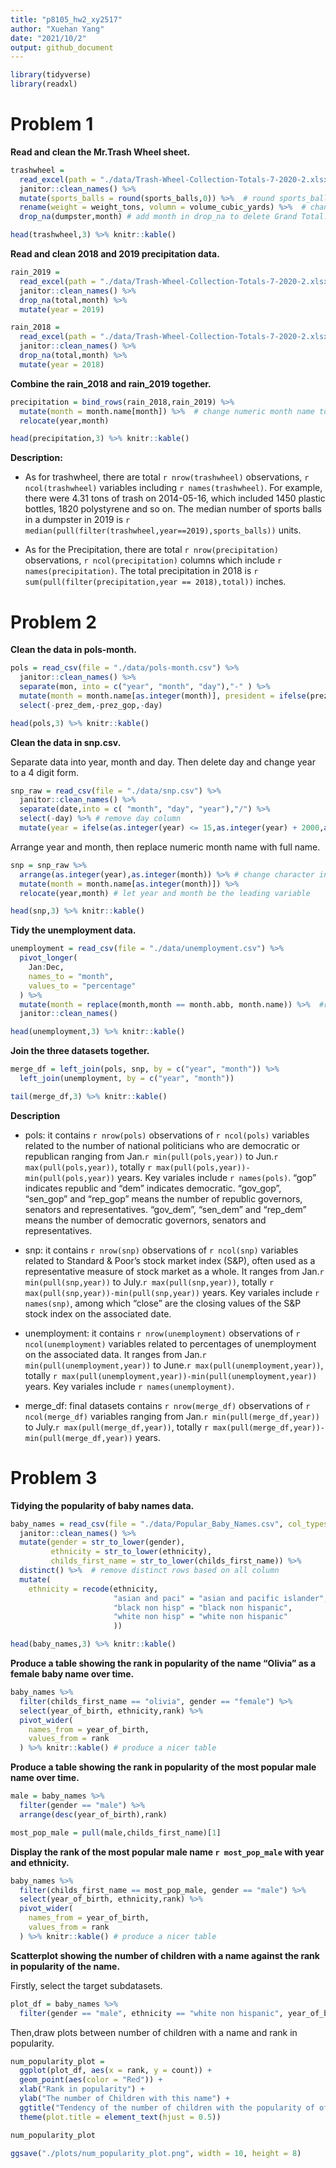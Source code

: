 ```yaml
---
title: "p8105_hw2_xy2517"
author: "Xuehan Yang"
date: "2021/10/2"
output: github_document
---
```



```r
library(tidyverse)
library(readxl)
```


# Problem 1

**Read and clean the Mr.Trash Wheel sheet.**

```r
trashwheel = 
  read_excel(path = "./data/Trash-Wheel-Collection-Totals-7-2020-2.xlsx",range = cell_cols("A:N")) %>% 
  janitor::clean_names() %>% 
  mutate(sports_balls = round(sports_balls,0)) %>%  # round sports_balls to integer
  rename(weight = weight_tons, volumn = volume_cubic_yards) %>%  # change column name
  drop_na(dumpster,month) # add month in drop_na to delete Grand Total.

head(trashwheel,3) %>% knitr::kable()
```

**Read and clean 2018 and 2019 precipitation data.**

```r
rain_2019 = 
  read_excel(path = "./data/Trash-Wheel-Collection-Totals-7-2020-2.xlsx", sheet = "2019 Precipitation", skip = 1) %>% 
  janitor::clean_names() %>% 
  drop_na(total,month) %>% 
  mutate(year = 2019)

rain_2018 = 
  read_excel(path = "./data/Trash-Wheel-Collection-Totals-7-2020-2.xlsx", sheet = "2018 Precipitation", skip = 1) %>% 
  janitor::clean_names() %>% 
  drop_na(total,month) %>% 
  mutate(year = 2018)
```

**Combine the rain_2018 and rain_2019 together.**

```r
precipitation = bind_rows(rain_2018,rain_2019) %>% 
  mutate(month = month.name[month]) %>%  # change numeric month name to character
  relocate(year,month)

head(precipitation,3) %>% knitr::kable()
```

**Description:**

* As for trashwheel, there are total `r nrow(trashwheel)` observations, `r ncol(trashwheel)` variables including `r names(trashwheel)`. For example, there were 4.31 tons of trash on 2014-05-16, which included 1450 plastic bottles, 1820 polystyrene and so on. The median number of sports balls in a dumpster in 2019 is `r median(pull(filter(trashwheel,year==2019),sports_balls))` units.

* As for the Precipitation, there are total `r nrow(precipitation)` observations, `r ncol(precipitation)` columns which include `r names(precipitation)`. The total precipitation in 2018 is `r sum(pull(filter(precipitation,year == 2018),total))` inches. 


# Problem 2 

**Clean the data in pols-month.**

```r
pols = read_csv(file = "./data/pols-month.csv") %>%
  janitor::clean_names() %>% 
  separate(mon, into = c("year", "month", "day"),"-" ) %>% 
  mutate(month = month.name[as.integer(month)], president = ifelse(prez_dem == 1, "dem", "gop"), year = as.integer(year)) %>% # Replace char month with full name
  select(-prez_dem,-prez_gop,-day)

head(pols,3) %>% knitr::kable()
```

**Clean the data in snp.csv.**

Separate data into year, month and day. Then delete day and change year to a 4 digit form.

```r
snp_raw = read_csv(file = "./data/snp.csv") %>% 
  janitor::clean_names() %>% 
  separate(date,into = c( "month", "day", "year"),"/") %>%
  select(-day) %>% # remove day column
  mutate(year = ifelse(as.integer(year) <= 15,as.integer(year) + 2000,as.integer(year) + 1900)) # it can be run just once.
```

Arrange year and month, then replace numeric month name with full name.

```r
snp = snp_raw %>% 
  arrange(as.integer(year),as.integer(month)) %>% # change character into int , then arrange
  mutate(month = month.name[as.integer(month)]) %>% 
  relocate(year,month) # let year and month be the leading variable

head(snp,3) %>% knitr::kable()
```

**Tidy the unemployment data.**

```r
unemployment = read_csv(file = "./data/unemployment.csv") %>% 
  pivot_longer(
    Jan:Dec,
    names_to = "month",
    values_to = "percentage"
  ) %>% 
  mutate(month = replace(month,month == month.abb, month.name)) %>%  #replace abbreviation to full month name using Replace()
  janitor::clean_names()

head(unemployment,3) %>% knitr::kable()
```

**Join the three datasets together.**

```r
merge_df = left_join(pols, snp, by = c("year", "month")) %>% 
  left_join(unemployment, by = c("year", "month"))

tail(merge_df,3) %>% knitr::kable()
```

**Description**

* pols: it contains `r nrow(pols)` observations of `r ncol(pols)` variables related to the number of national politicians who are democratic or republican ranging from Jan.`r min(pull(pols,year))` to Jun.`r max(pull(pols,year))`, totally `r max(pull(pols,year))-min(pull(pols,year))` years. Key variales include `r names(pols)`. "gop" indicates republic and "dem" indicates democratic. "gov_gop", "sen_gop" and "rep_gop" means the number of republic governors, senators and representatives. "gov_dem", "sen_dem" and "rep_dem" means the number of democratic governors, senators and representatives. 

* snp: it contains `r nrow(snp)` observations of `r ncol(snp)` variables related to Standard & Poor’s stock market index (S&P), often used as a representative measure of stock market as a whole. It ranges from Jan.`r min(pull(snp,year))` to July.`r max(pull(snp,year))`, totally `r max(pull(snp,year))-min(pull(snp,year))` years. Key variales include `r names(snp)`, among which "close" are the closing values of the S&P stock index on the associated date.

* unemployment: it contains `r nrow(unemployment)` observations of `r ncol(unemployment)` variables related to percentages of unemployment on the associated data. It ranges from Jan.`r min(pull(unemployment,year))` to June.`r max(pull(unemployment,year))`, totally `r max(pull(unemployment,year))-min(pull(unemployment,year))` years. Key variales include `r names(unemployment)`.

* merge_df: final datasets contains `r nrow(merge_df)` observations of `r ncol(merge_df)` variables ranging from Jan.`r min(pull(merge_df,year))` to July.`r max(pull(merge_df,year))`, totally `r max(pull(merge_df,year))-min(pull(merge_df,year))` years.


# Problem 3

**Tidying the popularity of baby names data.**

```r
baby_names = read_csv(file = "./data/Popular_Baby_Names.csv", col_types = "ccccii") %>% 
  janitor::clean_names() %>% 
  mutate(gender = str_to_lower(gender), 
         ethnicity = str_to_lower(ethnicity),
         childs_first_name = str_to_lower(childs_first_name)) %>% 
  distinct() %>%  # remove distinct rows based on all column
  mutate(
    ethnicity = recode(ethnicity, 
                       "asian and paci" = "asian and pacific islander",
                       "black non hisp" = "black non hispanic",
                       "white non hisp" = "white non hispanic"
                       ))

head(baby_names,3) %>% knitr::kable()
```

**Produce a table showing the rank in popularity of the name “Olivia” as a female baby name over time.**

```r
baby_names %>% 
  filter(childs_first_name == "olivia", gender == "female") %>%
  select(year_of_birth, ethnicity,rank) %>% 
  pivot_wider(
    names_from = year_of_birth,
    values_from = rank
  ) %>% knitr::kable() # produce a nicer table
```

**Produce a table showing the rank in popularity of the most popular male name over time.**

```r
male = baby_names %>% 
  filter(gender == "male") %>%
  arrange(desc(year_of_birth),rank)

most_pop_male = pull(male,childs_first_name)[1]
```

**Display the rank of the most popular male name `r most_pop_male` with year and ethnicity.**

```r
baby_names %>% 
  filter(childs_first_name == most_pop_male, gender == "male") %>%
  select(year_of_birth, ethnicity,rank) %>% 
  pivot_wider(
    names_from = year_of_birth,
    values_from = rank
  ) %>% knitr::kable() # produce a nicer table
```

**Scatterplot showing the number of children with a name against the rank in popularity of the name.**

Firstly, select the target subdatasets.

```r
plot_df = baby_names %>% 
  filter(gender == "male", ethnicity == "white non hispanic", year_of_birth == 2016)
```

Then,draw plots between number of children with a name and rank in popularity.

```r
num_popularity_plot = 
  ggplot(plot_df, aes(x = rank, y = count)) + 
  geom_point(aes(color = "Red")) +
  xlab("Rank in popularity") +
  ylab("The number of Children with this name") +
  ggtitle("Tendency of the number of children with the popularity of of name") +
  theme(plot.title = element_text(hjust = 0.5))

num_popularity_plot
```

```r
ggsave("./plots/num_popularity_plot.png", width = 10, height = 8)
```

